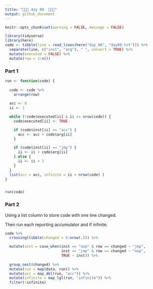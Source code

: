 ```yaml
---
title: "🎄🎄🎄 day 08  🎄🎄🎄"
output: github_document
---
```

```r
knitr::opts_chunk$set(warning = FALSE, message = FALSE)
```



```r
library(tidyverse)
library(here)
code <- tibble(line = read_lines(here("day_08", "day08.txt"))) %>% 
  separate(line, c("inst", "arg"), " ", convert = TRUE) %>% 
  mutate(executed = FALSE) %>% 
  mutate(row = 1:n())
```

### Part 1
```r

run <- function(code) {
  
  code <- code %>% 
    arrange(row)
  
  acc <- 0
  ii <- 1

  while (!code$executed[ii] & ii <= nrow(code)) {
    code$executed[ii] <- TRUE

    if (code$inst[ii] == "acc") {
      acc <- acc + code$arg[ii]
    }

    if (code$inst[ii] == "jmp") {
      ii <- ii + code$arg[ii]
    } else {
      ii <- ii + 1
    }
  }
  list(acc = acc, infinite = ii < nrow(code) )
}


run(code)

```

### Part 2

Using a list column to store code with one line changed.

Then run each reporting accumulator and if infinite.


```r
code %>% 
  crossing(tibble(changed = 0:nrow(.))) %>% 

  mutate(inst = case_when(inst == "nop" & row == changed ~ "jmp",
                          inst == "jmp" & row == changed ~ "nop",
                          TRUE ~ inst)) %>%
  
  group_nest(changed) %>% 
  mutate(run = map(data, run)) %>% 
  mutate(acc = map_dbl(run, "acc")) %>%
  mutate(infinite = map_lgl(run, "infinite")) %>% 
  filter(!infinite)

  

```



